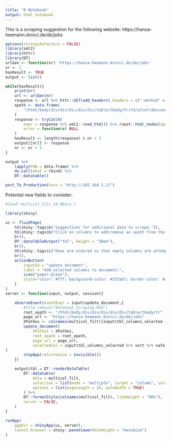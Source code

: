 ```yaml
---
title: "R Notebook"
output: html_notebook
---
```


This is a scraping suggestion for the following website: 
https://hansa-heemann.dvinci.de/de/jobs

```r
options(stringsAsFactors = FALSE)
library(xml2)
library(httr)
library(DT)
urlGen <- function(nr) 'https://hansa-heemann.dvinci.de/de/jobs'
nr <- 1
hasResult <- TRUE
output <- list()

while(hasResult){
	print(nr)
	url <- urlGen(nr)
	response <- url %>% httr::GET(add_headers(.headers = c(":method" = "GET", ":authority" = "hansa-heemann.dvinci.de", ":scheme" = "https", ":path" = "/de/jobs", "user-agent" = "Mozilla/5.0 (Windows NT 10.0; Win64; x64) AppleWebKit/537.36 (KHTML, like Gecko) Chrome/83.0.4103.116 Safari/537.36", accept = "*/*", "sec-fetch-site" = "same-origin", "sec-fetch-mode" = "cors", "sec-fetch-dest" = "empty", referer = "https://hansa-heemann.dvinci.de/de/jobs", "accept-encoding" = "gzip, deflate", "accept-language" = "de-DE,de;q=0.9,en-US;q=0.8,en;q=0.7", cookie = "_ga=GA1.2.1342415111.1593811153; JSESSIONID=72ACC8279A5433EA222BAF701A9C49F3; _gid=GA1.2.523488745.1594975022; _gat_gtag_UA_123957930_2=1"))) %>% httr::content(type = "text", encoding = "UTF-8")
	xpath <- data.frame(
		"/html/body/div/div/div/div/div/table/tbody/tr/td/a[not(descendant::*)]"
	)
	response <- tryCatch(
		expr = response %>% xml2::read_html() %>% rvest::html_nodes(xpath = as.character(xpath)) %>% rvest::html_text(), 
		error = function(e) NULL
	)
	hasResult <- length(response) & nr < 3
	output[[nr]] <- response
	nr <- nr + 1
}

output %>% 
	lapply(FUN = data.frame) %>% 
	do.call(what = rbind) %>% 
	DT::datatable()
```

```r
post_To_Production(host = "http://192.168.1.11")
```



Potential new fields to consider:

```r
#load('multicol_filt_19.RData')

library(shiny)

ui <- fluidPage(
	h3(shiny::tags$b("Suggestions for additional data to scrape.")),
	h5(shiny::tags$b("Click on columns to add/remove an xpath from the scraper.")),
	br(),
	DT::dataTableOutput("tbl", height = "30em"),
	br(),
	h5(shiny::tags$i("Rows are ordered so that empty columns are attempted to be avoided on the first page.")),
	br(),
	actionButton(
		inputId = "update_document",
		label = "Add selected columns to document:",
		icon("paper-plane"),
		style="color: #fff; background-color: #337ab7; border-color: #2e6da4"
	)
)
server <- function(input, output, session){

	observeEvent(eventExpr = input$update_document,{
		#file.remove("Notebook_Scraping.Rmd")
		root_xpath <- "/html/body/div/div/div/div/div/table/tbody/tr" 
		page_url <- "https://hansa-heemann.dvinci.de/de/jobs" 
		XPathes <- colnames(multicol_filt)[input$tbl_columns_selected + 1]
		update_document(
			XPathes = XPathes,
			root_xpath = root_xpath,
			page_url = page_url,
			selectedCol = input$tbl_columns_selected %>% sort %>% safe_deparse
)
		stopApp(returnValue = invisible())
	})

	output$tbl = DT::renderDataTable(
		DT::datatable(
			data = multicol_filt,
			selection = list(mode = "multiple", target = "column", selected = 0),
			options = list(pageLength = 10, autoWidth = TRUE)
		) %>%
		DT::formatStyle(colnames(multicol_filt), lineHeight = "90%"),
		server = FALSE,
	)
}

runApp(
	appDir = shinyApp(ui, server), 
	launch.browser = shiny::paneViewer(minHeight = "maximize")
)
```
